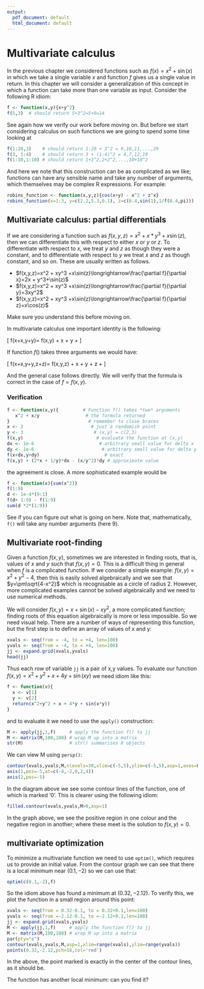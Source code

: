 ```yaml
---
output:
  pdf_document: default
  html_document: default
---
```

# Multivariate calculus {#multivariate_calculus}

In the previous chapter we considered functions such as
$f(x)=x^2+\sin(x)$ in which we take a single variable $x$ and function
$f$ gives us a single value in return.  In this chapter we will
consider a generalization of this concept in which a function can take
more than one variable as input.  Consider the following R idiom:


```r
f <- function(x,y){x+y^2}
f(5,3)  # should return 5+3^2=5+9=14
```

See again how we verify our work before moving on.  But before we
start considering calculus on such functions we are going to spend
some time looking at

```r
f(1:20,3)    # should return 1:20 + 3^2 = 9,10,11,...,29
f(3, 1:4)    # should return 3 + (1:4)^2 = 4,7,12,19
f(1:10,1:10) # should return 1+1^2,2+2^2,...,10+10^2
```

And here we note that this construction can be as complicated as we
like; functions can have any sensible name and take any number of
arguments, which themselves may be complex R expressions.  For
example:

```r
robins_function <- function(x,y,z){cos(x+y) - x^2 + z^x}
robins_function(x=1:3, y=c(2.2,5.3,0.1), z=c(0.4,sin(1),1/f(0.4,pi)))
```

## Multivariate calculus: partial differentials

If we are considering a function such as $f(x,y,z)=x^2 + x*y^3
+x\sin(z)$, then we can differentiate this with respect to either $x$
or $y$ or $z$.  To differentiate with respect to $x$, we treat $y$ and
$z$ as though they were a constant, and to differentiate with respect
to $y$ we treat $x$ and $z$ as though constant, and so on.  These are
usually written as follows.

* $f(x,y,z)=x^2 + xy^3
+x\sin(z)\longrightarrow\frac{\partial f}{\partial x}=2x + y^3+\sin(z)$
* $f(x,y,z)=x^2 + xy^3
+x\sin(z)\longrightarrow\frac{\partial f}{\partial y}=3xy^2$
* $f(x,y,z)=x^2 + xy^3
+x\sin(z)\longrightarrow\frac{\partial f}{\partial z}=x\cos(z)$

Make sure you understand this before moving on.

In multivariate calculus one important identity is the following:

\[
f\left(x+\delta x,y+\delta y\right)=
f\left(x,y\right)
+ \delta x\frac{\partial f}{\partial x}
+ \delta y\frac{\partial f}{\partial y}
+\mbox{small correction}
\]

If function $f()$ takes three arguments we would have:


\[
f\left(x+\delta x,y+\delta y,z+\delta z\right)=
f\left(x,y,z\right)
+ \delta x\frac{\partial f}{\partial x}
+ \delta y\frac{\partial f}{\partial y}
+ \delta z\frac{\partial f}{\partial z}
+\mbox{small correction}
\]

And the general case follows directly.  We will verify that the
formula is correct in the case of $f=f(x,y)$.

\newpage

### Verification

```r
f <- function(x,y){         # Function f() takes *two* arguments
   x^2 + x/y                 # the formula returned
}                             # remember to close braces
x <- 2                         # just a randomish point
y <- 3                          # (x,y) = c(2,3)
f(x,y)                           # evaluate the function at (x,y)
dx <- 1e-6                        # arbitrary small value for delta x
dy <- 1e-6                         # arbitrary small value for delta y
f(x+dx,y+dy)                        # exact 
f(x,y) + (2*x + 1/y)*dx - (x/y^2)*dy # approximate value
```

the agreement is close.  A more sophisticated example would be

```r
f <- function(x){sum(x^2)}
f(1:9)
d <- 1e-4*(9:1)
f(d+ 1:9) - f(1:9)
sum(d *2*(1:9))
```

See if you can figure out what is going on here.  Note that,
mathematically, ```f()``` will take any number arguments (here 9).


## Multivariate root-finding

Given a function $f(x,y)$, sometimes we are interested in finding
roots, that is, values of $x$ and $y$ such that $f(x,y)=0$.  This is a
difficult thing in general when $f$ is a complicated function.  If we
consider a simple example: $f(x,y) = x^2+y^2-4$, then this is easily
solved algebraically and we see that $y=\pm\sqrt{4-x^2}$ which is
recognisable as a circle of radius 2.  However, more complicated
examples cannot be solved algebraically and we need to use numerical
methods.

We will consider $f(x,y) = x+\sin(x)-xy^2$, a more complicated
function; finding roots of this equation algebraically is more or less
impossible.  So we need visual help.  There are a number of ways of
representing this function, but the first step is to define an array
of values of x and y:

```r
xvals <- seq(from = -4, to = +4, len=100)
yvals <- seq(from = -4, to = +4, len=100)
jj <- expand.grid(xvals,yvals)
head(jj)
```

Thus each row of variable ```jj``` is a pair of x,y values.  To
evaluate our function $f(x,y) = x^2+y^2 + x + 4y + \sin(xy)$
we need idiom like this:

```r
f <- function(v){
  x <- v[1]
  y <- v[2]
  return(x^2+y^2 + x + 4*y + sin(x*y))
}
```

and to evaluate it we need to use the ```apply()``` construction:

```r
M <- apply(jj,1,f)     # apply the function f() to jj
M <- matrix(M,100,100) # wrap M up into a matrix 
str(M)                 # str() summarises R objects
```

We can view M using ```persp()```:

```r
contour(xvals,yvals,M,nlevels=30,xlim=c(-5,5),ylim=c(-5,5),asp=1,axes=FALSE)
axis(1,pos=-5,at=c(-4,-2,0,2,4))
axis(2,pos=-5)
```

In the diagram above we see some contour lines of the function, one of
which is marked '0'.  This is clearer using the following idiom:

```r
filled.contour(xvals,yvals,M>0,asp=1)
```

In the graph above, we see the positive region in one colour and the
negative region in another; where these meet is the solution to
$f(x,y)=0$.
    
## multivariate optimization

To minimize a multivariate function we need to use ```optim()```,
which requires us to provide an initial value.  From the contour graph
we can see that there is a local minimum near $(0.1,-2)$ so we can use
that:

```r
optim(c(0.1,-2),f)
```

So the idiom above has found a minimum at $(0.32,-2.12)$.  To verify
this, we plot the function in a small region around this point:


```r
xvals <- seq(from = 0.32-0.1, to = 0.32+0.1,len=100)
yvals <- seq(from =-2.12-0.1, to =-2.12+0.1,len=100)
jj <- expand.grid(xvals,yvals)
M <- apply(jj,1,f)     # apply the function f() to jj
M <- matrix(M,100,100) # wrap M up into a matrix
par(pty="s")
contour(xvals,yvals,M,asp=1,xlim=range(xvals),ylim=range(yvals))
points(0.32,-2.12,pch=16,col='red')
```

In the above, the point marked is exactly in the center of the contour
lines, as it should be.

The function has another local minimum: can you find it?
